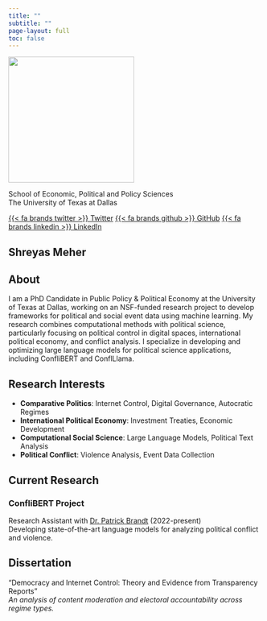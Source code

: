 ```yaml
---
title: ""
subtitle: ""
page-layout: full
toc: false
---
```


::: {.grid}
::: {.g-col-12 .g-col-md-4 .text-center}
![](headshot.jpg){.rounded-circle .img-fluid .mb-3 width="250px"}

School of Economic, Political and Policy Sciences  
The University of Texas at Dallas  

[{{< fa brands twitter >}} Twitter](https://twitter.com/onlinecape){.btn .btn-outline-dark .btn-sm .mb-1}
[{{< fa brands github >}} GitHub](https://github.com/shreyasmeher){.btn .btn-outline-dark .btn-sm .mb-1}
[{{< fa brands linkedin >}} LinkedIn](https://linkedin.com/in/shreyasmeher){.btn .btn-outline-dark .btn-sm .mb-1}
:::

::: {.g-col-12 .g-col-md-8}
# Shreyas Meher
## About

I am a PhD Candidate in Public Policy & Political Economy at the University of Texas at Dallas, working on an NSF-funded research project to develop frameworks for political and social event data using machine learning. My research combines computational methods with political science, particularly focusing on political control in digital spaces, international political economy, and conflict analysis. I specialize in developing and optimizing large language models for political science applications, including ConfliBERT and ConflLlama.

## Research Interests

- **Comparative Politics**: Internet Control, Digital Governance, Autocratic Regimes
- **International Political Economy**: Investment Treaties, Economic Development
- **Computational Social Science**: Large Language Models, Political Text Analysis
- **Political Conflict**: Violence Analysis, Event Data Collection

## Current Research

### ConfliBERT Project
Research Assistant with [Dr. Patrick Brandt](https://personal.utdallas.edu/~pxb054000/) (2022-present)  
Developing state-of-the-art language models for analyzing political conflict and violence.

## Dissertation
"Democracy and Internet Control: Theory and Evidence from Transparency Reports"  
*An analysis of content moderation and electoral accountability across regime types.*

:::

:::

